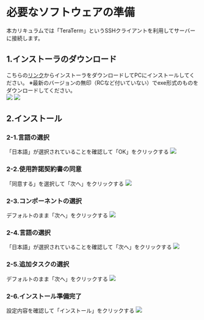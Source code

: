 # 必要なソフトウェアの準備
本カリキュラムでは「TeraTerm」というSSHクライアントを利用してサーバーに接続します。  
## 1.インストーラのダウンロード
こちらの[リンク](https://ja.osdn.net/projects/ttssh2/)からインストーラをダウンロードしてPCにインストールしてください。
※最新のバージョンの無印（RCなど付いていない）でexe形式のものをダウンロードしてください。  
![](../software_preparation_teraterm_download.png)
![](../software_preparation_teraterm_download_exe.png)
## 2.インストール
### 2-1.言語の選択
「日本語」が選択されていることを確認して「OK」をクリックする
![](../software_preparation_teraterm_install_1.png)
### 2-2.使用許諾契約書の同意
「同意する」を選択して「次へ」をクリックする
![](../software_preparation_teraterm_install_2.png)
### 2-3.コンポーネントの選択
デフォルトのまま「次へ」をクリックする
![](../software_preparation_teraterm_install_3.png)
### 2-4.言語の選択
「日本語」が選択されていることを確認して「次へ」をクリックする
![](../software_preparation_teraterm_install_4.png)
### 2-5.追加タスクの選択
デフォルトのまま「次へ」をクリックする
![](../software_preparation_teraterm_install_5.png)
### 2-6.インストール準備完了
設定内容を確認して「インストール」をクリックする
![](../software_preparation_teraterm_install_6.png)